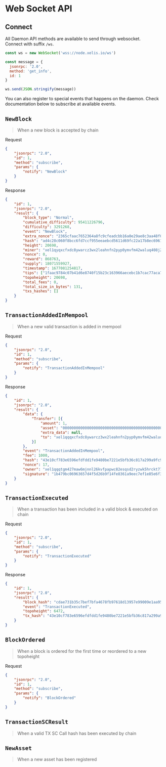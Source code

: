 # Web Socket API

## Connect

All Daemon API methods are available to send through websocket.  
Connect with suffix `/ws`.

```js
const ws = new WebSocket('wss://node.xelis.io/ws')

const message = {
  jsonrpc: '2.0',
  method: 'get_info',
  id: 1
}

ws.send(JSON.stringify(message))
```

You can also register to special events that happens on the daemon.
Check documentation below to subscribe at available events.

## `NewBlock`

> When a new block is accepted by chain

Request

```json
{
    "jsonrpc": "2.0",
    "id": 1,
    "method": "subscribe",
    "params": {
        "notify": "NewBlock"
    }
}
```

Response

```json
{
    "id": 1,
    "jsonrpc": "2.0",
    "result": {
        "block_type": "Normal",
        "cumulative_difficulty": 95411226796,
        "difficulty": 3291268,
        "event": "NewBlock",
        "extra_nonce": "2365cfaac7652364a8fc9cfeadcbb16a0e29ae8c3aa48f099449ac92d161f91e",
        "hash": "ad4c28c060f8bcc6fd7ccf955eeaebcd5611d69fc22a17b8ec6961a995b2c6be",
        "height": 20698,
        "miner": "xel1qyqxcfxdc8ywarcz3wx2leahnfn2pyp0ymvfm42waluq408j2x5680g05xfx5",
        "nonce": 0,
        "reward": 868763,
        "supply": 18071559927,
        "timestamp": 1677081254817,
        "tips": ["1faac9784c07b41d6e8740f15b23c163966aecebc1b7cac77aca74946a25625d"],
        "topoheight": 20698,
        "total_fees": 0,
        "total_size_in_bytes": 131,
        "txs_hashes": []
    }
}
```

## `TransactionAddedInMempool`

> When a new valid transaction is added in mempool

Request

```json
{
    "jsonrpc": "2.0",
    "id": 1,
    "method": "subscribe",
    "params": {
        "notify": "TransactionAddedInMempool"
    }
}
```

Response

```json
{
    "id": 1,
    "jsonrpc": "2.0",
    "result": {
        "data": {
            "Transfer": [{
                "amount": 1,
                "asset": "0000000000000000000000000000000000000000000000000000000000000000",
                "extra_data": null,
                "to": "xel1qqqxcfxdc8ywarcz3wx2leahnfn2pyp0ymvfm42waluq408j2x5680gtl9ky3"
            }]
        },
        "event": "TransactionAddedInMempool",
        "fee": 1000,
        "hash": "43e10cf783e6596efdfdd1fe9480be7221e5bfb36c817a299a9fc95b98624e80",
        "nonce": 17,
        "owner": "xel1qqqtgm427maw6mjnnl26kvfpapwc82esqsd2ryzwk5hrckt77kjld7qx6dnxc",
        "signature": "1b479bc06963657d4f5d26b9f14fe8361a9eec7ef1e85e6f3c89fd5fec705fb0b2a04a98f7883f060245794f6f66c9de08c1a86dab5deb2dc544f6cda4b47a0a"
    }
}
```

## `TransactionExecuted`

> When a transaction has been included in a valid block & executed on chain

Request

```json
{
    "jsonrpc": "2.0",
    "id": 1,
    "method": "subscribe",
    "params": {
        "notify": "TransactionExecuted"
    }
}
```

Response

```json
{
    "id": 1,
    "jsonrpc": "2.0",
    "result": {
        "block_hash": "cdae731b35c7bef7bfa4678fb97618d13957e99009e1aa952b5b5598f717c49e",
        "event": "TransactionExecuted",
        "topoheight": 6472,
        "tx_hash": "43e10cf783e6596efdfdd1fe9480be7221e5bfb36c817a299a9fc95b98624e80"
    }
}
```

## `BlockOrdered`

> When a block is ordered for the first time or reordered to a new topoheight

Request

```json
{
    "jsonrpc": "2.0",
    "id": 1,
    "method": "subscribe",
    "params": {
        "notify": "BlockOrdered"
    }
}
```

## `TransactionSCResult`

> When a valid TX SC Call hash has been executed by chain

## `NewAsset`

> When a new asset has been registered
